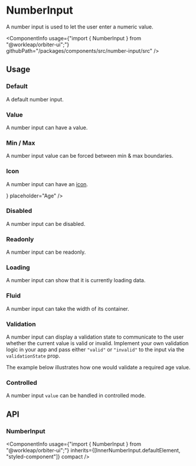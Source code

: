 
<Meta
    title="Components/NumberInput"
    id="number-input"
/>

# NumberInput

<Tagline>A number input is used to let the user enter a numeric value.</Tagline>

<ComponentInfo
    usage={"import { NumberInput } from \"@workleap/orbiter-ui\";"}
    githubPath="/packages/components/src/number-input/src"
/>

## Usage

### Default

A default number input.

<Preview>
    <Story name="default">
        <NumberInput placeholder="Age" />
    </Story>
</Preview>

### Value

A number input can have a value.

<Preview>
    <Story name="value">
        <Inline>
            <NumberInput defaultValue={18} placeholder="Age" />
            <NumberInput defaultValue={155.75} step={0.1} placeholder="Weight" />
        </Inline>
    </Story>
</Preview>

### Min / Max

A number input value can be forced between min & max boundaries.

<Preview>
    <Story name="min / max">
        <NumberInput min={15} max={30} defaultValue={18} placeholder="Age" />
    </Story>
</Preview>

### Icon

A number input can have an [icon](?path=/docs/icon-gallery--page).

<Preview>
    <Story name="icon">
        <NumberInput icon={ <EditIcon /> } placeholder="Age" />
    </Story>
</Preview>

### Disabled

A number input can be disabled.

<Preview>
    <Story name="disabled">
        <NumberInput disabled placeholder="Age" />
    </Story>
</Preview>

### Readonly

A number input can be readonly.

<Preview>
    <Story name="readonly">
        <NumberInput readOnly defaultValue={18} placeholder="Age" />
    </Story>
</Preview>

### Loading

A number input can show that it is currently loading data.

<Preview>
    <Story name="loading">
        <NumberInput loading placeholder="Age" />
    </Story>
</Preview>

### Fluid

A number input can take the width of its container.

<Preview>
    <Story name="fluid">
        <NumberInput fluid placeholder="Age" />
    </Story>
</Preview>

### Validation

A number input can display a validation state to communicate to the user whether the current value is valid or invalid. Implement your own validation logic in your app and pass either `"valid"` or `"invalid"` to the input via the `validationState` prop.

The example below illustrates how one would validate a required age value.

<Preview filePath="/number-input/docs/RequiredAgeValidation" />

### Controlled

A number input `value` can be handled in controlled mode.

<Preview filePath="/number-input/docs/ControlledNumberInput" />

## API

### NumberInput

<ComponentInfo
    usage={"import { NumberInput } from \"@workleap/orbiter-ui\";"}
    inherits={[InnerNumberInput.defaultElement, "styled-component"]}
    compact
/>

<ArgsTable of={InnerNumberInput} sort="alpha" />
